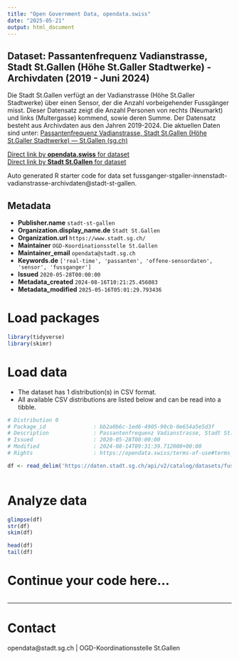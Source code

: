 ```yaml
---
title: "Open Government Data, opendata.swiss"
date: "2025-05-21"
output: html_document
---
```


## Dataset: Passantenfrequenz Vadianstrasse, Stadt St.Gallen (Höhe St.Galler Stadtwerke) - Archivdaten (2019 - Juni 2024)

Die Stadt St.Gallen verfügt an der Vadianstrasse (Höhe St.Galler Stadtwerke) über einen Sensor, der die Anzahl vorbeigehender Fussgänger misst. Dieser Datensatz zeigt die Anzahl Personen von rechts (Neumarkt) und links (Multergasse) kommend, sowie deren Summe. Der Datensatz besteht aus Archivdaten aus den Jahren 2019-2024. Die aktuellen Daten sind unter: [Passantenfrequenz Vadianstrasse, Stadt St.Gallen (Höhe St.Galler Stadtwerke) — St.Gallen (sg.ch)](https://daten.stadt.sg.ch/explore/dataset/fussganger-stgaller-innenstadt-vadianstrasse/information/?disjunctive.tag_nr&disjunctive.wochentag&disjunctive.arbeitstag)

[Direct link by **opendata.swiss** for dataset](https://opendata.swiss/de/dataset/passantenfrequenz-vadianstrasse-stadt-st-gallen-hohe-st-galler-stadtwerke-archivdaten-2019-2024)<br>
[Direct link by **Stadt St.Gallen** for dataset](https://daten.stadt.sg.ch/explore/dataset/fussganger-stgaller-innenstadt-vadianstrasse-archivdaten/)

Auto generated R starter code for data set fussganger-stgaller-innenstadt-vadianstrasse-archivdaten@stadt-st-gallen.

## Metadata

- **Publisher.name** `stadt-st-gallen`
- **Organization.display_name.de** `Stadt St.Gallen`
- **Organization.url** `https://www.stadt.sg.ch/`
- **Maintainer** `OGD-Koordinationsstelle St.Gallen`
- **Maintainer_email** `opendata@stadt.sg.ch`
- **Keywords.de** `['real-time', 'passanten', 'offene-sensordaten', 'sensor', 'fussganger']`
- **Issued** `2020-05-28T00:00:00`
- **Metadata_created** `2024-08-16T10:21:25.456083`
- **Metadata_modified** `2025-05-16T05:01:29.793436`


# Load packages

```r

library(tidyverse)
library(skimr)

```

# Load data

-   The dataset has 1 distribution(s) in CSV format.
-   All available CSV distributions are listed below and can be read into a tibble.

```r

# Distribution 0
# Package_id               : bb2a0b6c-1ed6-4905-90cb-0e654a5e5d3f
# Description              : Passantenfrequenz Vadianstrasse, Stadt St.Gallen (Höhe St.Galler Stadtwerke) - Archivdaten (2019 - Juni 2024) (csv)
# Issued                   : 2020-05-28T00:00:00
# Modified                 : 2024-08-14T09:31:39.712000+00:00
# Rights                   : https://opendata.swiss/terms-of-use#terms_by

df <- read_delim('https://daten.stadt.sg.ch/api/v2/catalog/datasets/fussganger-stgaller-innenstadt-vadianstrasse-archivdaten/exports/csv?use_labels=true')



```

# Analyze data

```r

glimpse(df)
str(df)
skim(df)

head(df)
tail(df)

```

# Continue your code here...

```r

```

------------------------------------------------------------------------

# Contact

opendata@stadt.sg.ch | OGD-Koordinationsstelle St.Gallen
